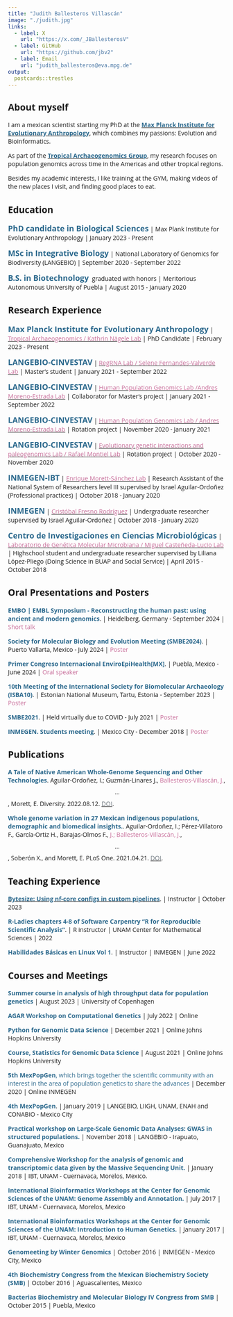 ```yaml
---
title: "Judith Ballesteros Villascán"
image: "./judith.jpg"
links:
  - label: X
    url: "https://x.com/_JBallesterosV"
  - label: GitHub
    url: "https://github.com/jbv2"
  - label: Email
    url: "judith_ballesteros@eva.mpg.de"
output:
  postcards::trestles
---
```


```{=html}
<style>
body {
    font-family: Lobster, "Open Sans", "Helvetica Neue", Helvetica, Arial, sans-serif;
}
</style>
```
## About myself

I am a mexican scientist starting my PhD at the <a href="https://www.eva.mpg.de/index/">[**Max Planck Institute for Evolutionary Anthropology**]{style="color:  #2C698D;"}</a>, which combines my passions: Evolution and Bioinformatics.

As part of the <a href="https://www.eva.mpg.de/tropical-archaeogenomics/overview/">[**Tropical Archaeogenomics Group**]{style="color:  #2C698D;"}</a>, my research focuses on population genomics across time in the Americas and other tropical regions.

Besides my academic interests, I like training at the GYM, making videos of the new places I visit, and finding good places to eat.

## Education

<font size="4">[**PhD candidate in Biological Sciences**]{style="color:  #2C698D;"}</a></font> \| Max Plank Institute for Evolutionary Anthropology \| January 2023 - Present

<font size="4">[**MSc in Integrative Biology**]{style="color:  #2C698D;"}</a></font> \| National Laboratory of Genomics for Biodiversity (LANGEBIO) \| September 2020 - September 2022

<font size="4">[**B.S. in Biotechnology**]{style="color:  #2C698D;"}</a></font>  graduated with honors \| Meritorious Autonomous University of Puebla \| August 2015 - January 2020

## Research Experience

<font size="4">[**Max Planck Institute for Evolutionary Anthropology**]{style="color:  #2C698D;"}</a></font> \| <a href="https://www.eva.mpg.de/tropical-archaeogenomics/overview/">[Tropical Archaeogenomics / Kathrin Nägele Lab]{style="color:  #C86E9A;"}</a> \| PhD Candidate \| February 2023 - Present

<font size="4">[**LANGEBIO-CINVESTAV**]{style="color:  #2C698D;"}</a></font> \| <a href="http://regrnalab.github.io/">[RegRNA Lab / Selene Fernandes-Valverde Lab]{style="color:  #C86E9A;"}</a> \| Master's student \| January 2021 - September 2022

<font size="4">[**LANGEBIO-CINVESTAV**]{style="color:  #2C698D;"}</a></font> \| <a href="http://www.morenolab.org/">[Human Population Genomics Lab /Andres Moreno-Estrada Lab]{style="color:  #C86E9A;"}</a> \| Collaborator for Master's project \| January 2021 - September 2022

<font size="4">[**LANGEBIO-CINVESTAV**]{style="color:  #2C698D;"}</a></font> \| <a href="http://www.morenolab.org/">[Human Population Genomics Lab / Andres Moreno-Estrada Lab]{style="color:  #C86E9A;"}</a> \| Rotation project \| November 2020 - January 2021

<font size="4">[**LANGEBIO-CINVESTAV**]{style="color:  #2C698D;"}</a></font> \| <a href="https://langebio.cinvestav.mx/en/Dr-Rafael-Montiel">[Evolutionary genetic interactions and paleogenomics Lab / Rafael Montiel Lab]{style="color:  #C86E9A;"}</a> \| Rotation project \| October 2020 - November 2020

<font size="4">[**INMEGEN-IBT**]{style="color:  #2C698D;"}</a></font> \| <a href="https://www.ibt.unam.mx/">[Enrique Morett-Sánchez Lab]{style="color:  #C86E9A;"}</a> \| Research Assistant of the National System of Researchers level III supervised by Israel Aguilar-Ordoñez (Professional practices) \| October 2018 - January 2020

<font size="4">[**INMEGEN**]{style="color:  #2C698D;"}</a></font> \| <a href="https://www.inmegen.gob.mx/">[Cristóbal Fresno Rodríguez]{style="color:  #C86E9A;"}</a> \| Undergraduate researcher supervised by Israel Aguilar-Ordoñez \| October 2018 - January 2020

<font size="4">[**Centro de Investigaciones en Ciencias Microbiológicas**]{style="color:  #2C698D;"}</a></font> \| <a href="https://icuap.buap.mx/content/centro-de-investigaciones-en-ciencias-microbiol%C3%B3gicas">[Laboratorio de Genética Molecular Microbiana / Miguel Casteñeda-Lucio Lab]{style="color:  #C86E9A;"}</a> \| Highschool student and undergraduate researcher supervised by Liliana López-Pliego (Doing Science in BUAP and Social Service) \| April 2015 - October 2018

## Oral Presentations and Posters

[**EMBO | EMBL Symposium - Reconstructing the human past: using ancient and modern genomics**]{style="color:  #2C698D;"}</a>. \| Heidelberg, Germany - September 2024 \| [Short talk]{style="color:  #C86E9A;"}</a>

[**Society for Molecular Biology and Evolution Meeting (SMBE2024)**]{style="color:  #2C698D;"}</a>. \| Puerto Vallarta, Mexico - July 2024 \| [Poster]{style="color:  #C86E9A;"}</a>

[**Primer Congreso Internacional EnviroEpiHealth[MX]**]{style="color:  #2C698D;"}</a>. \| Puebla, Mexico - June 2024 \| [Oral speaker]{style="color:  #C86E9A;"}</a>

[**10th Meeting of the International Society for Biomolecular Archaeology (ISBA10)**]{style="color:  #2C698D;"}</a>. \| Estonian National Museum, Tartu, Estonia - September 2023 \| [Poster]{style="color:  #C86E9A;"}</a>

[**SMBE2021**]{style="color:  #2C698D;"}</a>. \| Held virtually due to COVID - July 2021 \| [Poster]{style="color:  #C86E9A;"}</a>

[**INMEGEN. Students meeting**]{style="color:  #2C698D;"}</a>. \| Mexico City - December 2018 \| [Poster]{style="color:  #C86E9A;"}</a>

## Publications

[**A Tale of Native American Whole-Genome Sequencing and Other Technologies**]{style="color:  #2C698D;"}</a>. Aguilar-Ordoñez, I.; Guzmán-Linares J., [Ballesteros-Villascán, J.]{style="color:  #C86E9A;"}</a>, $$...$$, Morett, E. Diversity. 2022.08.12. <a href=https://doi.org/10.3390/d14080647>[DOI]{style="color: #6c757d;"}</a>.

[**Whole genome variation in 27 Mexican indigenous populations, demographic and biomedical insights.**]{style="color:  #2C698D;"}</a>. Aguilar-Ordoñez, I.; Pérez-Villatoro F., García-Ortiz H., Barajas-Olmos F., [J.; Ballesteros-Villascán, J.]{style="color:  #C86E9A;"}</a>, $$...$$, Soberón X., and Morett, E. PLoS One. 2021.04.21. <a href=https://doi.org/10.1371/journal.pone.0249773>[DOI]{style="color: #6c757d;"}</a>.

## Teaching Experience

<a href="https://nf-co.re/events/2023/bytesize_custom_configs">[**Bytesize: Using nf-core configs in custom pipelines**]{style="color:  #2C698D;"}</a>. \| Instructor \| October 2023

[**R-Ladies chapters 4-8 of Software Carpentry "R for Reproducible Scientific Analysis"**]{style="color:  #2C698D;"}</a>. \| R instructor \| UNAM Center for Mathematical Sciences \| 2022

[**Habilidades Básicas en Linux Vol 1**]{style="color:  #2C698D;"}</a>. \| Instructor \| INMEGEN \| June 2022

## Courses and Meetings

[**Summer course in analysis of high throughput data for population genetics**]{style="color:  #2C698D;"}</a> \| August 2023 \| University of Copenhagen

[**AGAR Workshop on Computational Genetics**]{style="color:  #2C698D;"}</a> \| July 2022 \| Online

[**Python for Genomic Data Science**]{style="color:  #2C698D;"}</a> \| December 2021 \| Online Johns Hopkins University

[**Course, Statistics for Genomic Data Science**]{style="color:  #2C698D;"}</a> \| August 2021 \| Online Johns Hopkins University

[**5th MexPopGen**, which brings together the scientific community with an interest in the area of population genetics to share the advances]{style="color:  #2C698D;"}</a> \| December 2020 \| Online INMEGEN

[**4th MexPopGen**]{style="color:  #2C698D;"}</a>. \| January 2019 \| LANGEBIO, LIIGH, UNAM, ENAH and CONABIO - Mexico City

[**Practical workshop on Large-Scale Genomic Data Analyses: GWAS in structured populations.**]{style="color:  #2C698D;"}</a> \| November 2018 \| LANGEBIO - Irapuato, Guanajuato, Mexico

[**Comprehensive Workshop for the analysis of genomic and transcriptomic data given by the Massive Sequencing Unit.**]{style="color:  #2C698D;"}</a> \| January 2018 \| IBT, UNAM - Cuernavaca, Morelos, Mexico.

[**International Bioinformatics Workshops at the Center for Genomic Sciences of the UNAM: Genome Assembly and Annotation.**]{style="color:  #2C698D;"}</a> \| July 2017 \| IBT, UNAM - Cuernavaca, Morelos, Mexico

[**International Bioinformatics Workshops at the Center for Genomic Sciences of the UNAM: Introduction to Human Genetics.**]{style="color:  #2C698D;"}</a> \| January 2017 \| IBT, UNAM - Cuernavaca, Morelos, Mexico

[**Genomeeting by Winter Genomics**]{style="color:  #2C698D;"}</a> \| October 2016 \| INMEGEN - Mexico City, Mexico

[**4th Biochemistry Congress from the Mexican Biochemistry Society (SMB)**]{style="color:  #2C698D;"}</a> \| October 2016 \| Aguascalientes, Mexico

[**Bacterias Biochemistry and Molecular Biology IV Congress from SMB**]{style="color:  #2C698D;"}</a> \| October 2015 \| Puebla, Mexico
